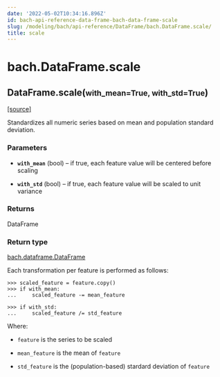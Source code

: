 ```yaml
---
date: '2022-05-02T10:34:16.896Z'
id: bach-api-reference-data-frame-bach-data-frame-scale
slug: /modeling/bach/api-reference/DataFrame/bach.DataFrame.scale/
title: scale
---
```


# bach.DataFrame.scale

<div class="method">

<h2 class="signature-method"><span class="additional-name">DataFrame.</span><span class="name">scale(</span><small class="parameter-list"><span class="parameter" id="with_mean">with_mean=True</span>, <span class="parameter" id="with_std">with_std=True</span></small>)</h2>


&#8203;<span class="view-source">[[source]](https://github.com/objectiv/objectiv-analytics/blob/main/bach/bach/dataframe.py)</span>

<div class="content">

Standardizes all numeric series based on mean and population standard deviation.


### Parameters

* **`with_mean`** (bool) – if true, each feature value will be centered before scaling

* **`with_std`** (bool) – if true, each feature value will be scaled to unit variance



### Returns

DataFrame



### Return type

[bach.dataframe.DataFrame](/docs/modeling/bach/api-reference/DataFrame/bach.DataFrame/#bach.DataFrame)


Each transformation per feature is performed as follows:

```pycon3
>>> scaled_feature = feature.copy()
>>> if with_mean:
...     scaled_feature -= mean_feature

>>> if with_std:
...     scaled_feature /= std_feature
```

Where:
* `feature` is the series to be scaled

* `mean_feature` is the mean of `feature`

* `std_feature` is the (population-based) stardard deviation of `feature`



</div>

</div>
